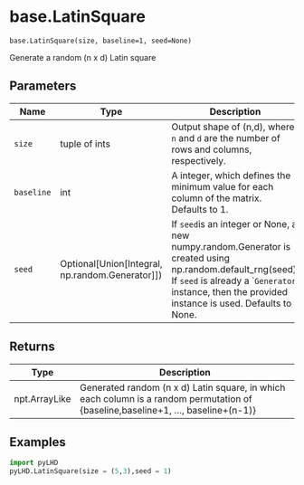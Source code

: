 # base.LatinSquare { #pyLHD.base.LatinSquare }

`base.LatinSquare(size, baseline=1, seed=None)`

Generate a random (n x d) Latin square

## Parameters

| Name       | Type                                                | Description                                                                                                                                                                                                     | Default    |
|------------|-----------------------------------------------------|-----------------------------------------------------------------------------------------------------------------------------------------------------------------------------------------------------------------|------------|
| `size`     | tuple of ints                                       | Output shape of (n,d), where `n` and `d` are the number of rows and columns, respectively.                                                                                                                      | _required_ |
| `baseline` | int                                                 | A integer, which defines the minimum value for each column of the matrix. Defaults to 1.                                                                                                                        | `1`        |
| `seed`     | Optional\[Union\[Integral, np.random.Generator\]\]) | If `seed`is an integer or None, a new numpy.random.Generator is created using np.random.default_rng(seed).  If `seed` is already a ``Generator` instance, then the provided instance is used. Defaults to None. | `None`     |

## Returns

| Type          | Description                                                                                                                       |
|---------------|-----------------------------------------------------------------------------------------------------------------------------------|
| npt.ArrayLike | Generated random (n x d) Latin square, in which each column is a random permutation of {baseline,baseline+1, ..., baseline+(n-1)} |

## Examples



```python
import pyLHD
pyLHD.LatinSquare(size = (5,3),seed = 1)
```